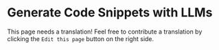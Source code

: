 # Generate Code Snippets with LLMs

This page needs a translation! Feel free to contribute a translation by clicking the `Edit this page` button on the right side.
